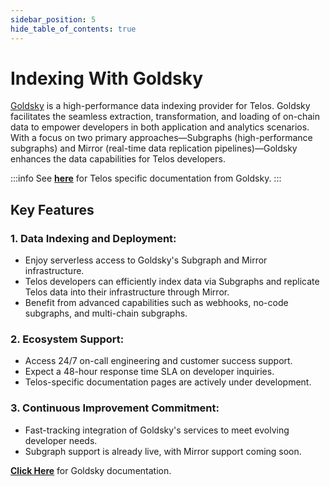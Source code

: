 ---
sidebar_position: 5
hide_table_of_contents: true
---

# Indexing With Goldsky

[Goldsky](https://goldsky.com/) is a high-performance data indexing provider for Telos. Goldsky facilitates the seamless extraction, transformation, and loading of on-chain data to empower developers in both application and analytics scenarios. With a focus on two primary approaches—Subgraphs (high-performance subgraphs) and Mirror (real-time data replication pipelines)—Goldsky enhances the data capabilities for Telos developers.

:::info
See [**here**](https://docs.goldsky.com/chains/telos) for Telos specific documentation from Goldsky.
:::

## Key Features

### 1. Data Indexing and Deployment:

- Enjoy serverless access to Goldsky's Subgraph and Mirror infrastructure.
- Telos developers can efficiently index data via Subgraphs and replicate Telos data into their infrastructure through Mirror.
- Benefit from advanced capabilities such as webhooks, no-code subgraphs, and multi-chain subgraphs.

### 2. Ecosystem Support:

- Access 24/7 on-call engineering and customer success support.
- Expect a 48-hour response time SLA on developer inquiries.
- Telos-specific documentation pages are actively under development.

### 3. Continuous Improvement Commitment:

- Fast-tracking integration of Goldsky's services to meet evolving developer needs.
- Subgraph support is already live, with Mirror support coming soon.


[**Click Here**](https://docs.goldsky.com/chains/telos) for Goldsky documentation.